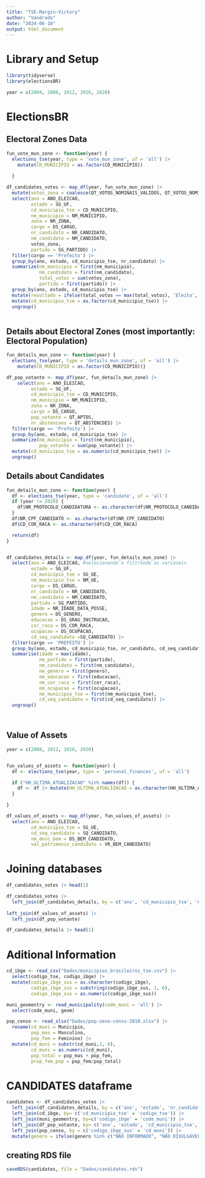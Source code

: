 ```yaml
---
title: "TSE-Margin-Victory"
author: "Vandrade"
date: "2024-06-10"
output: html_document
---
```


# Library and Setup

```r

library(tidyverse)
library(electionsBR)

year = c(2004, 2008, 2012, 2016, 2020)

```

# ElectionsBR 

## Electoral Zones Data
```r

fun_vote_mun_zone <- function(year) {
  elections_tse(year, type = 'vote_mun_zone', uf = 'all') |> 
    mutate(CD_MUNICIPIO = as.factor(CD_MUNICIPIO))
  
  }

df_candidates_votes <- map_df(year, fun_vote_mun_zone) |> 
  mutate(votos_zona = coalesce(QT_VOTOS_NOMINAIS_VALIDOS, QT_VOTOS_NOMINAIS)) |> 
  select(ano = ANO_ELEICAO,
         estado = SG_UF,
         cd_municipio_tse = CD_MUNICIPIO,
         nm_municipio = NM_MUNICIPIO,
         zona = NR_ZONA,
         cargo = DS_CARGO,
         nr_candidato = NR_CANDIDATO,
         nm_candidato = NM_CANDIDATO,
         votos_zona,
         partido = SG_PARTIDO) |> 
  filter(cargo == 'Prefeito') |> 
  group_by(ano, estado, cd_municipio_tse, nr_candidato) |> 
  summarize(nm_municipio = first(nm_municipio),
            nm_candidato = first(nm_candidato),
            total_votos = sum(votos_zona),
            partido = first(partido)) |> 
  group_by(ano, estado, cd_municipio_tse) |> 
  mutate(resultado = ifelse(total_votos == max(total_votos), 'Eleito', 'Não Eleito')) |> 
  mutate(cd_municipio_tse = as.factor(cd_municipio_tse)) |> 
  ungroup()
 
```

## Details about Electoral Zones (most importantly: Electoral Population)
```r

fun_details_mun_zone <- function(year) {
  elections_tse(year, type = 'details_mun_zone', uf = 'all') |> 
    mutate(CD_MUNICIPIO = as.factor(CD_MUNICIPIO))}

df_pop_votante <- map_df(year, fun_details_mun_zone) |> 
    select(ano = ANO_ELEICAO,
         estado = SG_UF,
         cd_municipio_tse = CD_MUNICIPIO,
         nm_municipio = NM_MUNICIPIO,
         zona = NR_ZONA,
         cargo = DS_CARGO,
         pop_votante = QT_APTOS,
         nr_abstencoes = QT_ABSTENCOES) |> 
  filter(cargo == 'Prefeito') |> 
  group_by(ano, estado, cd_municipio_tse) |> 
  summarize(nm_municipio = first(nm_municipio),
            pop_votante = sum(pop_votante)) |> 
  mutate(cd_municipio_tse = as.numeric(cd_municipio_tse)) |> 
  ungroup()

```

## Details about Candidates

```r

fun_details_mun_zone <- function(year) {
  df <- elections_tse(year, type = 'candidate', uf = 'all')
  if (year != 2020) {
    df$NR_PROTOCOLO_CANDIDATURA <- as.character(df$NR_PROTOCOLO_CANDIDATURA)
  }
  df$NR_CPF_CANDIDATO <- as.character(df$NR_CPF_CANDIDATO)
  df$CD_COR_RACA <- as.character(df$CD_COR_RACA)

  return(df)
}


df_candidates_details <- map_df(year, fun_details_mun_zone) |> 
  select(ano = ANO_ELEICAO, #selecionando e filtrando as variaveis
         estado = SG_UF,
         cd_municipio_tse = SG_UE,
         nm_municipio_tse = NM_UE,
         cargo = DS_CARGO,
         nr_candidato = NR_CANDIDATO,
         nm_candidato = NM_CANDIDATO,
         partido = SG_PARTIDO,
         idade = NR_IDADE_DATA_POSSE,
         genero = DS_GENERO,
         educacao = DS_GRAU_INSTRUCAO,
         cor_raca = DS_COR_RACA,
         ocupacao = DS_OCUPACAO,
         cd_seq_candidato =SQ_CANDIDATO) |> 
  filter(cargo == 'PREFEITO') |> 
  group_by(ano, estado, cd_municipio_tse, nr_candidato, cd_seq_candidato) |> # some of the candidates are repeated. 
  summarise(idade = max(idade),
            nm_partido = first(partido), 
            nm_candidato = first(nm_candidato),
            nm_genero = first(genero),
            nm_educacao = first(educacao),
            nm_cor_raca = first(cor_raca),
            nm_ocupacao = first(ocupacao),
            nm_municipio_tse = first(nm_municipio_tse),
            cd_seq_candidato = first(cd_seq_candidato)) |> 
  ungroup()

 

```

## Value of Assets

```r
year = c(2008, 2012, 2016, 2020)


fun_values_of_assets <- function(year) {
  df <- elections_tse(year, type = 'personal_finances', uf = 'all')

  if ("HH_ULTIMA_ATUALIZACAO" %in% names(df)) {
    df <- df |> mutate(HH_ULTIMA_ATUALIZACAO = as.character(HH_ULTIMA_ATUALIZACAO))
  }

}

df_values_of_assets <- map_df(year, fun_values_of_assets) |> 
  select(ano = ANO_ELEICAO,
         cd_municipio_tse = SG_UE,
         cd_seq_candidato = SQ_CANDIDATO,
         nm_desc_bem = DS_BEM_CANDIDATO,
         val_patrimonio_candidato = VR_BEM_CANDIDATO)


```

# Joining databases 
```r
df_candidates_votes |> head(1)
```

```r

df_candidates_votes |> 
  left_join(df_candidates_details, by = c('ano', 'cd_municipio_tse', 'nr_candidato'))  
  
left_join(df_values_of_assets) |> 
  left_join(df_pop_votante)

df_candidates_details |> head(1)
```




# Aditional Information

```r

cd_ibge <- read_csv("Dados/municipios_brasileiros_tse.csv") |> 
  select(codigo_tse, codigo_ibge) |>           
  mutate(codigo_ibge_sus = as.character(codigo_ibge),
         codigo_ibge_sus = substring(codigo_ibge_sus, 1, 6),
         codigo_ibge_sus = as.numeric(codigo_ibge_sus))

muni_geomentry <- read_municipality(code_muni = 'all') |> 
  select(code_muni, geom)

pop_censo <- read_xlsx("Dados/pop-sexo-censo-2010.xlsx") |> 
  rename(cd_muni = Município,
         pop_mas = Masculino, 
         pop_fem = Feminino) |> 
  mutate(cd_muni = substr(cd_muni,1, 6),
         cd_muni = as.numeric(cd_muni),
         pop_total = pop_mas + pop_fem,
         prop_fem_pop = pop_fem/pop_total)

```


# CANDIDATES dataframe

```r

candidates <- df_candidates_votes |> 
  left_join(df_candidates_details, by = c('ano', 'estado', 'nr_candidato', 'nm_candidato', 'partido')) |> 
  left_join(cd_ibge, by= c('cd_municipio_tse' = 'codigo_tse')) |> 
  left_join(muni_geomentry, by=c('codigo_ibge' = 'code_muni')) |> 
  left_join(df_pop_votante, by= c('ano', 'estado', 'cd_municipio_tse', 'nm_municipio')) |>
  left_join(pop_censo, by = c('codigo_ibge_sus' = 'cd_muni')) |> 
  mutate(genero = ifelse(genero %in% c("NÃO INFORMADO", "NÃO DIVULGÁVEL"), NA, genero))

```

## creating RDS file 
```r

saveRDS(candidates, file = "Dados/candidates.rds")

```













